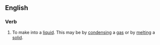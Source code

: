 ==English==
===Verb===
#To make into a [[liquid]]. This may be by [[condense|condensing]] a [[gas]] or by [[melting]] a [[solid]].